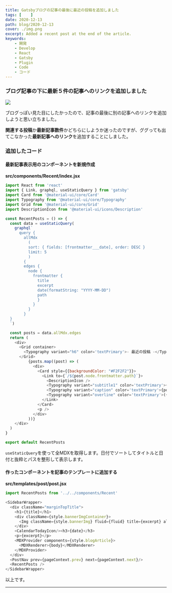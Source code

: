 ```yaml
---
title: Gatsbyブログの記事の最後に最近の投稿を追加しました
tags: [    ]
date: 2020-12-13
path: blog/2020-12-13
cover: ./img.png
excerpt: Added a recent post at the end of the article.
keywords:
    - 開発
    - Develop
    - React
    - Gatsby
    - Plugin
    - Code
    - コード
---
```


### ブログ記事の下に最新５件の記事へのリンクを追加しました

![](./img1.png)

ブログっぽい見た目にしたかったので、記事の最後に別の記事へのリンクを追加しようと思い立ちました。

**関連する投稿**か**最新記事数件**かどちらにしようか迷ったのですが、ググっても出てこなかった**最新記事へのリンク**を追加することにしました。

### 追加したコード

#### 最新記事表示用のコンポーネントを新規作成

**src/components/Recent/index.jsx**

```javascript
import React from 'react'
import { Link, graphql, useStaticQuery } from 'gatsby'
import Card from '@material-ui/core/Card'
import Typography from '@material-ui/core/Typography'
import Grid from '@material-ui/core/Grid'
import DescriptionIcon from '@material-ui/icons/Description'

const RecentPosts = () => {
  const data = useStaticQuery(
    graphql`
      query {
        allMdx
          ( 
          sort: { fields: [frontmatter___date], order: DESC }
          limit: 5
          ) 
        {
        edges {
          node {
            frontmatter {
              title
              excerpt
              date(formatString: "YYYY-MM-DD")
              path
              }
            }
          }
        }
  }
  `)

  const posts = data.allMdx.edges
  return (
    <div>
      <Grid container>
        <Typography variant="h6" color='textPrimary'>- 最近の投稿 -</Typography>
      </Grid>
          {posts.map((post) => (
            <div>
              <Card style={{backgroundColor: "#F2F2F2"}}>
                <Link to={`/${post.node.frontmatter.path}`}>
                  <DescriptionIcon />
                  <Typography variant="subtitle1" color='textPrimary'>{post.node.frontmatter.title}</Typography>
                  <Typography variant="caption" color='textPrimary'>{post.node.frontmatter.excerpt}</Typography>
                  <Typography variant="overline" color='textPrimary'>({post.node.frontmatter.date})</Typography>
                </Link>
              </Card>
              <p />
            </div>
          ))}
    </div>
  )
}

export default RecentPosts
```

`useStaticQuery`を使って全MDXを取得します。日付でソートしてタイトルと日付と抜粋とパスを整形して表示します。

#### 作ったコンポーネントを記事のテンプレートに追加する

**src/templates/post/post.jsx**

```javascript
import RecentPosts from '../../components/Recent'
```

```javascript
<SidebarWrapper>
  <div className="marginTopTitle">
    <h1>{title}</h1>
    <div className={style.bannerImgContainer}>
      <Img className={style.bannerImg} fluid={fluid} title={excerpt} alt={title} />
    </div>
    <CalendarTodayIcon/><h3>{date}</h3>
    <p>{excerpt}</p>
    <MDXProvider components={style.blogArticle}>
      <MDXRenderer>{body}</MDXRenderer>
    </MDXProvider>
  </div>
  <PostNav prev={pageContext.prev} next={pageContext.next}/>
  <RecentPosts />
</SidebarWrapper>
```

以上です。

---